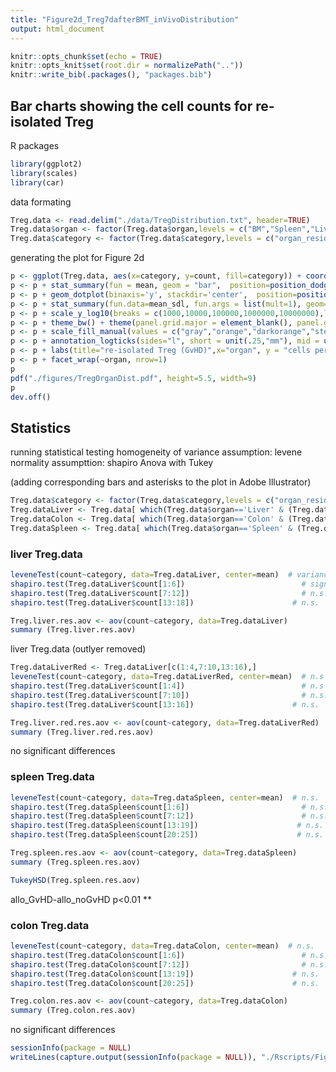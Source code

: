 ```yaml
---
title: "Figure2d_Treg7dafterBMT_inVivoDistribution"
output: html_document
---
```


```r
knitr::opts_chunk$set(echo = TRUE)
knitr::opts_knit$set(root.dir = normalizePath(".."))
knitr::write_bib(.packages(), "packages.bib")
```

## Bar charts showing the cell counts for re-isolated Treg 

R packages

```r
library(ggplot2)
library(scales)
library(car)
```

data formating 

```r
Treg.data <- read.delim("./data/TregDistribution.txt", header=TRUE)
Treg.data$organ <- factor(Treg.data$organ,levels = c("BM","Spleen","Liver","mLN","Colon"))
Treg.data$category <- factor(Treg.data$category,levels = c("organ_resident","allo_noGvHD","allo_GvHD","poly_noGvHD","poly_GvHD"))
```

generating the plot for Figure 2d

```r
p <- ggplot(Treg.data, aes(x=category, y=count, fill=category)) + coord_cartesian(ylim = c(1000,30000000))
p <- p + stat_summary(fun = mean, geom = "bar",  position=position_dodge(.9))
p <- p + geom_dotplot(binaxis='y', stackdir='center',  position=position_dodge(.9), dotsize=6.5, stackratio = 1, binwidth=.02) 
p <- p + stat_summary(fun.data=mean_sdl, fun.args = list(mult=1), geom="errorbar", color="black", size=0.5, width = 0.6, position=position_dodge(.9))
p <- p + scale_y_log10(breaks = c(1000,10000,100000,1000000,10000000),labels = trans_format("log10", math_format(10^.x)),expand = c(0, 0)) 
p <- p + theme_bw() + theme(panel.grid.major = element_blank(), panel.grid.minor = element_blank(), axis.text.x = element_text(angle = 90), text = element_text(size = 24))
p <- p + scale_fill_manual(values = c("gray","orange","darkorange","steelblue2","steelblue3"))
p <- p + annotation_logticks(sides="l", short = unit(.25,"mm"), mid = unit(.5,"mm"),   long = unit(1,"mm"))  
p <- p + labs(title="re-isolated Treg (GvHD)",x="organ", y = "cells per organ")
p <- p + facet_wrap(~organ, nrow=1)
p
pdf("./figures/TregOrganDist.pdf", height=5.5, width=9)
p
dev.off()
```

## Statistics

running statistical testing 
homogeneity of variance assumption: levene
normality assumpttion: shapiro
Anova with Tukey

(adding corresponding bars and asterisks to the plot in Adobe Illustrator)

```r
Treg.data$category <- factor(Treg.data$category,levels = c("organ_resident","allo_noGvHD","poly_noGvHD","allo_GvHD","poly_GvHD"))
Treg.dataLiver <- Treg.data[ which(Treg.data$organ=='Liver' & (Treg.data$type=='GvHD' | Treg.data$type=='noGvHD')), ]
Treg.dataColon <- Treg.data[ which(Treg.data$organ=='Colon' & (Treg.data$type=='GvHD' | Treg.data$type=='noGvHD')), ]
Treg.dataSpleen <- Treg.data[ which(Treg.data$organ=='Spleen' & (Treg.data$type=='GvHD' | Treg.data$type=='noGvHD')), ]
```

### liver Treg.data

```r
leveneTest(count~category, data=Treg.dataLiver, center=mean)  # variance is significantly different 
shapiro.test(Treg.dataLiver$count[1:6]) 						 # significantly different
shapiro.test(Treg.dataLiver$count[7:12])						 # n.s.
shapiro.test(Treg.dataLiver$count[13:18])                      # n.s.

Treg.liver.res.aov <- aov(count~category, data=Treg.dataLiver)
summary (Treg.liver.res.aov)
```

liver Treg.data (outlyer removed)

```r
Treg.dataLiverRed <- Treg.dataLiver[c(1:4,7:10,13:16),]
leveneTest(count~category, data=Treg.dataLiverRed, center=mean)  # n.s 
shapiro.test(Treg.dataLiver$count[1:4]) 						 # n.s
shapiro.test(Treg.dataLiver$count[7:10])						 # n.s.
shapiro.test(Treg.dataLiver$count[13:16])                      # n.s.

Treg.liver.red.res.aov <- aov(count~category, data=Treg.dataLiverRed)
summary (Treg.liver.red.res.aov)
```

no significant differences

### spleen Treg.data

```r
leveneTest(count~category, data=Treg.dataSpleen, center=mean)  # n.s.
shapiro.test(Treg.dataSpleen$count[1:6]) 						 # n.s.
shapiro.test(Treg.dataSpleen$count[7:12])						 # n.s.
shapiro.test(Treg.dataSpleen$count[13:19])                      # n.s.
shapiro.test(Treg.dataSpleen$count[20:25])                      # n.s.

Treg.spleen.res.aov <- aov(count~category, data=Treg.dataSpleen)
summary (Treg.spleen.res.aov)
```
```r
TukeyHSD(Treg.spleen.res.aov)
```

allo_GvHD-allo_noGvHD p<0.01 **



### colon Treg.data

```r
leveneTest(count~category, data=Treg.dataColon, center=mean)  # n.s.
shapiro.test(Treg.dataColon$count[1:6]) 						 # n.s.
shapiro.test(Treg.dataColon$count[7:12])						 # n.s.
shapiro.test(Treg.dataColon$count[13:19])                      # n.s.
shapiro.test(Treg.dataColon$count[20:25])                      # n.s.

Treg.colon.res.aov <- aov(count~category, data=Treg.dataColon)
summary (Treg.colon.res.aov)
```
no significant differences



```r
sessionInfo(package = NULL)
writeLines(capture.output(sessionInfo(package = NULL)), "./Rscripts/Figure2d_Treg7dafterBMT_inVivoDistribution_SessionInfo.txt")
```
